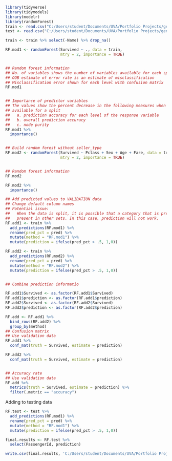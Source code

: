 ```r
library(tidyverse)
library(tidymodels)
library(modelr)
library(randomForest)
train <- read.csv("C:/Users/student/Documents/UVA/Portfolio Projects/generalprojects/Titanic/train.csv")
test <- read.csv("C:/Users/student/Documents/UVA/Portfolio Projects/generalprojects/Titanic/test.csv")
```

```r
train <- train %>% select(-Name) %>% drop_na()

RF.mod1 <- randomForest(Survived ~ ., data = train,
                        mtry = 2, importance = TRUE)


## Random forest information
## No. of variables shows the number of variables available for each split
## OOB estimate of error rate is an estimate of misclassification
## Misclassification error shown for each level with confusion matrix
RF.mod1


## Importance of predictor variables
## The values show the percent decrease in the following measures when each variable is not 
## available for a split 
##   a. prediction accuracy for each level of the response variable
##   b. overall prediction accuracy
##   c. node purity
RF.mod1 %>% 
  importance()


## Build random forest without seller_type
RF.mod2 <- randomForest(Survived ~ Pclass + Sex + Age + Fare, data = train,
                        mtry = 2, importance = TRUE)


## Random forest information
RF.mod2

RF.mod2 %>% 
  importance()

## Add predicted values to VALIDATION data
## Change default column names
## Potential issue: 
##   When the data is split, it is possible that a category that is present in one set is not 
##   present in other sets. In this case, prediction will not work.
RF.add1 <- train %>%
  add_predictions(RF.mod1) %>%
  rename(pred_pct = pred) %>%
  mutate(method = "RF.mod1") %>%
  mutate(prediction = ifelse(pred_pct > .5, 1,0))

RF.add2 <- train %>%
  add_predictions(RF.mod2) %>%
  rename(pred_pct = pred) %>%
  mutate(method = "RF.mod2") %>%
  mutate(prediction = ifelse(pred_pct > .5, 1,0))


## Combine prediction informatio

RF.add1$Survived <- as.factor(RF.add1$Survived)
RF.add1$prediction <- as.factor(RF.add1$prediction)
RF.add2$Survived <- as.factor(RF.add2$Survived)
RF.add2$prediction <- as.factor(RF.add2$prediction)

RF.add <- RF.add1 %>%
  bind_rows(RF.add2) %>%
  group_by(method)
## Confusion matrix
## Use validation data
RF.add1 %>%
  conf_mat(truth = Survived, estimate = prediction)

RF.add2 %>%
  conf_mat(truth = Survived, estimate = prediction)


## Accuracy rate
## Use validation data
RF.add %>%
  metrics(truth = Survived, estimate = prediction) %>%
  filter(.metric == "accuracy")
```

Adding to testing data
```r
RF.test <- test %>%
  add_predictions(RF.mod1) %>%
  rename(pred_pct = pred) %>%
  mutate(method = "RF.mod1") %>%
  mutate(prediction = ifelse(pred_pct > .5, 1,0))

final.results <- RF.test %>%
  select(PassengerId, prediction)

write.csv(final.results, 'C:/Users/student/Documents/UVA/Portfolio Projects/generalprojects/Titanic/results.csv' , row.names=FALSE)
```

